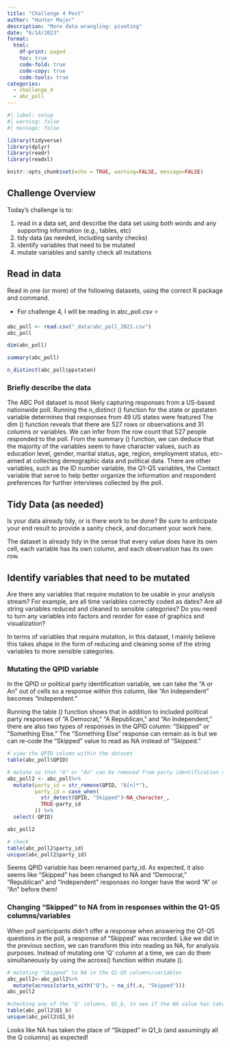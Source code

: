 ```yaml
---
title: "Challenge 4 Post"
author: "Hunter Major"
description: "More data wrangling: pivoting"
date: "6/14/2023"
format:
  html:
    df-print: paged
    toc: true
    code-fold: true
    code-copy: true
    code-tools: true
categories:
  - challenge_4
  - abc_poll
---
```


```r
#| label: setup
#| warning: false
#| message: false

library(tidyverse)
library(dplyr)
library(readr)
library(readxl)

knitr::opts_chunk$set(echo = TRUE, warning=FALSE, message=FALSE)
```

## Challenge Overview

Today's challenge is to:

1)  read in a data set, and describe the data set using both words and any supporting information (e.g., tables, etc)
2)  tidy data (as needed, including sanity checks)
3)  identify variables that need to be mutated
4)  mutate variables and sanity check all mutations

## Read in data

Read in one (or more) of the following datasets, using the correct R package and command.

-  For challenge 4, I will be reading in abc_poll.csv ⭐

```r
abc_poll <- read.csv("_data/abc_poll_2021.csv")
abc_poll

```

```r
dim(abc_poll)

summary(abc_poll)

n_distinct(abc_poll$ppstaten)
```

### Briefly describe the data
The ABC Poll dataset is most likely capturing responses from a US-based nationwide poll. Running the n_distinct () function for the state or ppstaten variable determines that responses from 49 US states were featured The dim () function reveals that there are 527 rows or observations and 31 columns or variables. We can infer from the row count that 527 people responded to the poll. From the summary () function, we can deduce that the majority of the variables seem to have character values, such as education level, gender, marital status, age, region, employment status, etc--aimed at collecting demographic data and political data. There are other variables, such as the ID number variable, the Q1-Q5 variables, the Contact variable that serve to help better organize the information and respondent preferences for further interviews collected by the poll.

## Tidy Data (as needed)

Is your data already tidy, or is there work to be done? Be sure to anticipate your end result to provide a sanity check, and document your work here.

The dataset is already tidy in the sense that every value does have its own cell, each variable has its own column, and each observation has its own row.

## Identify variables that need to be mutated

Are there any variables that require mutation to be usable in your analysis stream? For example, are all time variables correctly coded as dates? Are all string variables reduced and cleaned to sensible categories? Do you need to turn any variables into factors and reorder for ease of graphics and visualization?

In terms of variables that require mutation, in this dataset, I mainly believe this takes shape in the form of reducing and cleaning some of the string variables to more sensible categories. 

### Mutating the QPID variable
In the QPID or political party identification variable, we can take the "A or An" out of cells so a response within this column, like "An Independent" becomes "Independent." 

Running the table () function shows that in addition to included political party responses of "A Democrat," "A Republican," and "An Independent," there are also two types of responses in the QPID column: "Skipped" or "Something Else." The "Something Else" response can remain as is but we can re-code the "Skipped" value to read as NA instead of "Skipped."

```r
# view the QPID column within the dataset
table(abc_poll$QPID)

# mutate so that "A" or "An" can be removed from party identification responses and so that "Skipped" can read as NA
abc_poll2 <- abc_poll%>%
  mutate(party_id = str_remove(QPID, "A[n]*"),
         party_id = case_when(
           str_detect(QPID, "Skipped")~NA_character_,
           TRUE~party_id
         )) %>%
  select(-QPID)

abc_poll2

# check
table(abc_poll2$party_id)
unique(abc_poll2$party_id)

```

Seems QPID variable has been renamed party_id. As expected, it also seems like "Skipped" has been changed to NA and "Democrat," "Republican" and "Independent" responses no longer have the word "A" or "An" before them!

### Changing "Skipped" to NA from in responses within the Q1-Q5 columns/variables
When poll participants didn't offer a response when answering the Q1-Q5 questions in the poll, a response of "Skipped" was recorded. Like we did in the previous section, we can transform this into reading as NA, for analysis purposes. Instead of mutating one 'Q' column at a time, we can do them simultaneously by using the across() function within mutate ().

```r
# mutating "Skipped" to NA in the Q1-Q5 columns/variables
abc_poll2<-abc_poll2%>%
  mutate(across(starts_with("Q"), ~ na_if(.x, "Skipped")))
abc_poll2
```

```r
#checking one of the 'Q' columns, Q1_b, to see if the NA value has taken the place of "Skipped"
table(abc_poll2$Q1_b)
unique(abc_poll2$Q1_b)
```
Looks like NA has taken the place of "Skipped" in Q1_b (and assumingly all the Q columns) as expected!
